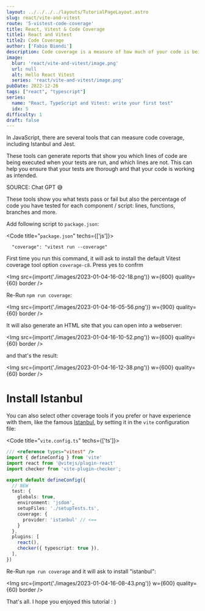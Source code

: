 ```yaml
---
layout: ../../../../layouts/TutorialPageLayout.astro
slug: react/vite-and-vitest
route: '5-vistest-code-coverage'
title: React, Vitest & Code Coverage
title1: React and Vitest 
title2: Code Coverage
author: ['Fabio Biondi']
description: Code coverage is a measure of how much of your code is being tested by your test suite. <br /> It can help you identify which parts of your code are not being exercised by your tests, so that you can write additional tests to increase coverage. 
image: 
  blur: 'react/vite-and-vitest/image.png'
  url: null
  alt: Hello React Vitest
  series: 'react/vite-and-vitest/image.png'
pubDate: 2022-12-26
tags: ["react", "typescript"] 
series: 
  name: "React, TypeScript and Vitest: write your first test"
  idx: 5
difficulty: 1
draft: false
---
```





In JavaScript, there are several tools that can measure code coverage, including Istanbul and Jest. 

These tools can generate reports that show you which lines of code are being executed when your tests are run, and which lines are not. 
This can help you ensure that your tests are thorough and that your code is working as intended.

SOURCE: Chat GPT 😅



<Hint>
These tools show you what tests pass or fail but also the percentage of code you have tested for each component / script: lines, functions, branches and more.
</Hint>

Add following script to `package.json`:

<Code title="<Code>package.json</Code>" techs={['js']}>
```
  "coverage": "vitest run --coverage"

```
</Code>

First time you run this command, it will ask to install the default Vitest coverage tool option `coverage-c8`. Press yes to confrm

<Img src={import('./images/2023-01-04-16-02-18.png')} w={600} quality={60} border />

Re-Run `npm run coverage`:

<Img src={import('./images/2023-01-04-16-05-56.png')} w={900} quality={60} border />

It will also generate an HTML site that you can open into a webserver:

<Img src={import('./images/2023-01-04-16-10-52.png')} w={600} quality={60} border />

and that's the result:

<Img src={import('./images/2023-01-04-16-12-38.png')} w={600} quality={60} border />


# Install Istanbul

You can also select other coverage tools if you prefer or have experience with them, like the famous [Istanbul](https://istanbul.js.org/), by setting it in the `vite` configuration file:

<Code title="<Code>vite.config.ts</Code>" techs={['ts']}>
```ts
/// <reference types="vitest" />
import { defineConfig } from 'vite'
import react from '@vitejs/plugin-react'
import checker from 'vite-plugin-checker';

export default defineConfig({
  // NEW
  test: {
    globals: true,
    environment: 'jsdom',
    setupFiles: './setupTests.ts',
    coverage: {
      provider: 'istanbul' // <==
    }
  },
  plugins: [
    react(),
    checker({ typescript: true }),
  ],
})
```
</Code>

Re-Run `npm run coverage` and it will ask to install "istanbul":

<Img src={import('./images/2023-01-04-16-08-43.png')} w={600} quality={60} border />

That's all. I hope you enjoyed this tutorial : )


<TutorialSeries frontmatter={frontmatter} />
